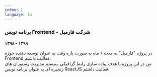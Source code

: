 ```yaml
---
index: 1
language: fa
---
```


### برنامه نویس Frontend - شرکت فارمیل

**۱۳۹۸ - ۱۳۹۹**

در پروژه "فارمیل" به مدت ۶ ماه به صورت پاره وقت به عنوان توسعه دهنده حوزه Frontend فعالیت داشتم. <br />
من در این پروژه با هدف پیاده سازی رابط گرافیکی سیستم مدیریت رستوران های زنجیره ای به عنوان برنامه نویس ReactJS فعالیت داشتم.
